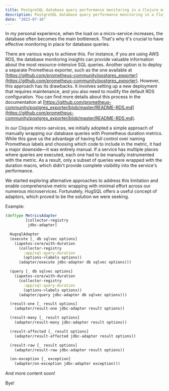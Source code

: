 ```yaml
---
title: PostgreSQL database query performance monitoring in a Clojure microservice with HugSQL
description: PostgreSQL database query performance monitoring in a Clojure microservice with HugSQL
date: "2023-07-16"
---
```

In my personal experience, when the load on a micro-service increases, the database often becomes the main bottleneck. That's why it's crucial to have effective monitoring in place for database queries.

There are various ways to achieve this. For instance, if you are using AWS RDS, the database monitoring insights can provide valuable information about the most resource-intensive SQL queries. Another option is to deploy a separate Prometheus exporter, such as the one available at [https://github.com/prometheus-community/postgres_exporter](https://github.com/prometheus-community/postgres_exporter). However, this approach has its drawbacks. It involves setting up a new deployment that requires maintenance, and you also need to modify the default RDS configuration. You can find more details about this process in the documentation at [https://github.com/prometheus-community/postgres_exporter/blob/master/README-RDS.md](https://github.com/prometheus-community/postgres_exporter/blob/master/README-RDS.md).

In our Clojure micro-services, we initially adopted a simple approach of manually wrapping our database queries with Prometheus duration metrics. While this gave us the advantage of having full control over naming Prometheus labels and choosing which code to include in the metric, it had a major downside—it was entirely manual. If a service has multiple places where queries are executed, each one had to be manually instrumented with the metric. As a result, only a subset of queries were wrapped with the duration macro, which didn't provide complete visibility into the service's performance.

We started exploring alternative approaches to address this limitation and enable comprehensive metric wrapping with minimal effort across our numerous microservices. Fortunately, HugSQL offers a useful concept of adaptors, which proved to be the solution we were seeking.

Example:
```clojure {1, 3-4, 17, 20} showLineNumbers
(deftype MetricsAdapter
         [collector-registry
          jdbc-adapter]

  HugsqlAdapter
  (execute [_ db sqlvec options]
    (iapetos-core/with-duration
      (collector-registry
        :app/sql-query-duration
        (options->labels options))
      (adapter/execute jdbc-adapter db sqlvec options)))

  (query [_ db sqlvec options]
    (iapetos-core/with-duration
      (collector-registry
        :app/sql-query-duration
        (options->labels options))
      (adapter/query jdbc-adapter db sqlvec options)))

  (result-one [_ result options]
    (adapter/result-one jdbc-adapter result options))

  (result-many [_ result options]
    (adapter/result-many jdbc-adapter result options))

  (result-affected [_ result options]
    (adapter/result-affected jdbc-adapter result options))

  (result-raw [_ result options]
    (adapter/result-raw jdbc-adapter result options))

  (on-exception [_ exception]
    (adapter/on-exception jdbc-adapter exception)))
```

And more content soon!

Bye!
